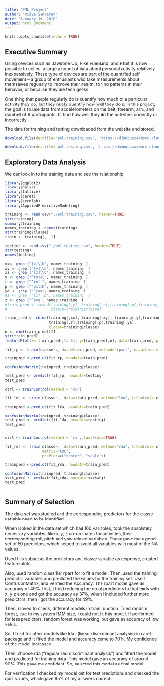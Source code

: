 ---
title: "PML_Project"
author: "Vidya Sankaran"
date: "January 19, 2018"
output: html_document
---

```{r setup, include=FALSE}
knitr::opts_chunk$set(echo = TRUE)
```

## Executive Summary
Using devices such as Jawbone Up, Nike FuelBand, and Fitbit it is now possible to collect a large amount of data about personal activity relatively inexpensively.
These type of devices are part of the quantified self movement – a group of enthusiasts who take measurements about themselves regularly to improve their health, to find patterns in their behavior, or because they are tech geeks. 

One thing that people regularly do is quantify how much of a particular activity they do, but they rarely quantify how well they do it. In this project, the goal is to use data from accelerometers on the belt, forearm, arm, and dumbell of 6 participants. to find how well they do the activities correctly or incorrectly.

The data for training and testing downloaded from the website and stored.

```{r "Download data"}
download.file(destfile="pml-training.csv", "https://d396qusza40orc.cloudfront.net/predmachlearn/pml-training.csv")

download.file(destfile="pml-testing.csv", "https://d396qusza40orc.cloudfront.net/predmachlearn/pml-testing.csv")

```

## Exploratory Data Analysis

We can look in to the training data and see the relationship

```{r "reading training data", echo=FALSE }
library(ggplot2)
library(dplyr)
library(lattice)
library(caret)
library(kernlab)
library(AppliedPredictiveModeling)

training <- read.csv("./pml-training.csv", header=TRUE)
str(training)
summary(training)
names_training <- names(training)
str(training$classe)
train <- training[, -1]

testing <- read.csv("./pml-testing.csv", header=TRUE)
str(testing)
names(testing)
```





```{r "Make Small Subset"}
xx<- grep ("[x]\\b", names_training  )
xy <- grep ("[y]\\b", names_training  )
xz <- grep ("[z]\\b", names_training  )
y <- grep ("^total", names_training  )
r <- grep ("^roll", names_training  )
p <- grep ("^pitch", names_training  )
ya <- grep ("^yaw", names_training  )
#z <- grep ("[z]\\b", names_training  )
z <- grep ("^avg", names_training  )
#train_pred <- cbind(training[,y], training[,r],training[,p],training[,ya],
#                    classe=training$classe)

train_pred <- cbind(training[,xx], training[,xy], training[,y],training[,xz],
                    training[,r],training[,p],training[,ya],
                    classe=training$classe)
n <- dim(train_pred)[2]
str(train_pred)
featurePlot(x= train_pred[,1: 5], y=train_pred[,n], data=train_pred, plot="pairs", labels=c("Classe","predictors"))

fit_rp <- train(classe~., data=train_pred, method="rpart", na.action = na.omit)

trainpred <-predict(fit_rp, newdata=train_pred)

confusionMatrix(trainpred, training$classe)

test_pred <- predict(fit_rp, newdata=testing)
test_pred

ctrl <- trainControl(method = "cv")

fit_lda <- train(classe~., data=train_pred, method="lda", trControl= ctrl, preProc=c("center","scale"), tuneLength=10)

trainpred <-predict(fit_lda, newdata=train_pred)

confusionMatrix(trainpred, training$classe)
test_pred <- predict(fit_lda, newdata=testing)
test_pred


ctrl <- trainControl(method = "cv",classProbs=TRUE)

fit_rda <- train(classe~., data=train_pred, method="rda", trControl= ctrl,
                 metric="ROC", 
                 preProc=c("center", "scale"))

trainpred <-predict(fit_rda, newdata=train_pred)

confusionMatrix(trainpred, training$classe)
test_pred <- predict(fit_rda, newdata=testing)
test_pred



```

## Summary of Selection

The data set was studied and the corresponding predictors for the classe variable need to be identified.

When looked in the data set which had 160 variables, took the absolutely necessary variables, like x, y, z co-ordinates for activities, their corresponding roll, pitch and yaw related variables. These gave me a good set of 50 predictors, which helped to avoid all variables with most of the NA values.

Used this subset as the predictors and classe variable as response, created feature plots.

Also, used random classifier rpart for to fit a model. Then, used the training predictor variables and predicted the values for the training set. Used ConfusionMatrix, and verified the Accuracy. The rpart model gave an accuracy of 49%.
first, I tried reducing the no of predictors to that ends with x, y z alone and got the accuracy as 37%, when I included further more predictors, then I got the accuracy for 49%.


Then, moved to check, different models in train function. Tried random forest, 
due to my system RAM size, I could not fit this model. If performed for less predictors, random forest was working, but gave an accuracy of low value.

So, I tried for other models like lda -(linear discriminant analysis) in caret package and it fitted the model and accuracy came to 70%. My confidence of the model increased. 

Then, choose rda ("regularised discriminant analysis") and fitted the model and predicted for training data. This model gave an accuracy of around 90%. This gave me confident. So, selected this model as final model.  

For verification I checked my model out for test predictions and checked the quiz values, which gave 95% of my answers correct. 

